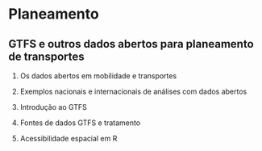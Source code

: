 # Planeamento

## **GTFS e outros dados abertos para planeamento de** transportes

1.  Os dados abertos em mobilidade e transportes

2.  Exemplos nacionais e internacionais de análises com dados abertos

3.  Introdução ao GTFS

4.  Fontes de dados GTFS e tratamento

5.  Acessibilidade espacial em R
